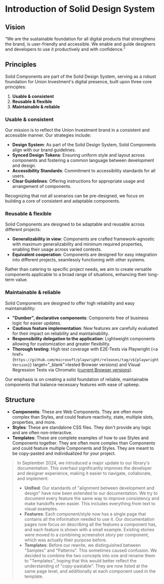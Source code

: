 
<Meta title="Docs/General/Introduction" />

# Introduction of Solid Design System

## Vision

<div className="flex flex-col gap-6 space-between md:flex-row">
  <q className="text-lg">We are the sustainable foundation for all digital products that strengthens the brand, is user-friendly and accessible. We enable and guide designers and developers to use it productively and with confidence.</q>

  <img src="./images/solid.png" alt="" className="h-auto w-[250px] object-contain" />
</div>

## Principles

Solid Components are part of the Solid Design System, serving as a robust foundation for Union Investment's digital presence, built upon three core principles:

1. **Usable & consistent**
2. **Reusable & flexible**
3. **Maintainable & reliable**

### Usable & consistent

Our mission is to reflect the Union Investment brand in a consistent and accessible manner. Our strategies include:

- **Design System**: As part of the Solid Design System, Solid Components align with our brand guidelines.
- **Synced Design Tokens**: Ensuring uniform style and layout across components and fostering a common language between development and design.
- **Accessibility Standards**: Commitment to accessibility standards for all users.
- **Clear Guidelines**: Offering instructions for appropriate usage and arrangement of components.

Recognizing that not all scenarios can be pre-designed, we focus on building a core of consistent and adaptable components.

### Reusable & flexible

Solid Components are designed to be adaptable and reusable across different projects:

- **Generalizability in view**: Components are crafted framework-agnostic with maximum generalizability and minimum required properties, enabling their usage across varied contexts.
- **Equivalent cooperation**: Components are designed for easy integration into different projects, seamlessly functioning with other systems.

Rather than catering to specific project needs, we aim to create versatile components applicable to a broad range of situations, enhancing their long-term value.

### Maintainable & reliable

Solid Components are designed to offer high reliability and easy maintainability:

- **"Dumber", declarative components**: Components free of business logic for easier updates.
- **Cautious feature implementation**: New features are carefully evaluated for their impact on reliability and maintainability.
- **Responsibility delegation to the application**: Lightweight components allowing for customization and greater flexibility.
- **Thorough testing**: High test coverage with E2E-Tests via Playwright (<a href={`https://github.com/microsoft/playwright/releases/tag/v${playwrightVersion}`} target="\_blank">tested Browser versions</a>) and Visual Regression Tests via Chromatic ([current Browser versions](https://www.chromatic.com/docs/infrastructure-release-notes)).

Our emphasis is on creating a solid foundation of reliable, maintainable components that balance necessary features with ease of upkeep.

## Structure

- **Components**: These are Web Components. They are often more complex than Styles, and could feature reactivity, state, multiple slots, properties, and more.
- **Styles**: These are standalone CSS files. They don't provide any logic and are often non-interactive.
- **Templates**: These are complete examples of how to use Styles and Components together. They are often more complex than Components and could feature multiple Components and Styles. They are meant to be copy-pasted and individualized for your project.

> In September 2024, we introduced a major update to our library's documentation. This overhaul significantly improves the developer and designer experience, making it easier to navigate, collaborate, and implement:
>
> - **Unified**: Our standards of "alignment between development and design" have now been extended to our documentation. We try to document every feature the same way to improve consistency and make handoffs even easier. This includes everything from text to visual examples.
> - **Features**: Each component/style now has a single page that contains all the information needed to use it. Our documentation pages now focus on describing all the features a component has, and each feature is shown with a small example. Existing stories were moved to a combining screenshot story per component, which was actually their purpose before.
> - **Templates**: Before our rewrite, we distinguished between "Samples" and "Patterns". This sometimes caused confusion. We decided to combine the two concepts into one and rename them to "Templates", hoping that this would better reflect the understanding of "copy-pastable". They are now listed at the same page level, and additionally at each component used in the template.
